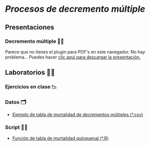 # *Procesos de decremento múltiple*

## Presentaciones

### Decremento múltiple 👩‍🏫

```{=html}
<object data="slides/4_DecrementoMúltiple_UNAM_2025_2.pdf" type="application/pdf" width="100%" height="60%" style="min-height:100vh;">
    <p>Parece que no tienes el plugin para PDF's en este navegador.
    No hay problema... Puedes hacer <a href="slides/4_DecrementoMúltiple_UNAM_2025_2.pdf">clic aquí para descargar la presentación.</a></p>
</object>
```
## Laboratorios 👩‍🔬

### Ejercicios en clase 📉

### Datos 🗂️

-   [Ejemplo de tabla de mortalidad de decrementos múltiples (\*.csv)](https://raw.githubusercontent.com/APDataSc/ciencias_unam_2025-2/refs/heads/main/excel/Cap4/mdlt_ex1.csv)

### Script 👩‍💻
-   [Función de tabla de mortalidad quinquenal (\*.R)](https://raw.githubusercontent.com/APDataSc/ciencias_unam_2025-2/refs/heads/main/script/Cap4/lt_function.R)
